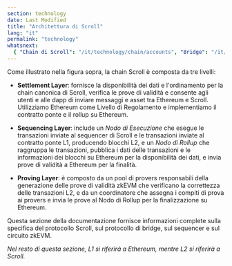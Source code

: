 ```yaml
---
section: technology
date: Last Modified
title: "Architettura di Scroll"
lang: "it"
permalink: "technology"
whatsnext:
  { "Chain di Scroll": "/it/technology/chain/accounts", "Bridge": "/it/technology/bridge/cross-domain-messaging", "Sequenziatore": "/it/technology/sequencer/execution-node", "zkEVM": "/it/technology/zkevm/zkevm-overview" }
---
```



<ClickToZoom src={Architecture} alt="Architecture" />

Come illustrato nella figura sopra, la chain Scroll è composta da tre livelli:

- **Settlement Layer**: fornisce la disponibilità dei dati e l'ordinamento per la chain canonica di Scroll, verifica le prove di validità e consente agli utenti e alle dapp di inviare messaggi e asset tra Ethereum e Scroll. Utilizziamo Ethereum come Livello di Regolamento e implementiamo il contratto ponte e il rollup su Ethereum.
  
- **Sequencing Layer**: include un *Nodo di Esecuzione* che esegue le transazioni inviate al sequencer di Scroll e le transazioni inviate al contratto ponte L1, producendo blocchi L2, e un *Nodo di Rollup* che raggruppa le transazioni, pubblica i dati delle transazioni e le informazioni dei blocchi su Ethereum per la disponibilità dei dati, e invia prove di validità a Ethereum per la finalità.

- **Proving Layer**: è composto da un pool di provers responsabili della generazione delle prove di validità zkEVM che verificano la correttezza delle transazioni L2, e da un coordinatore che assegna i compiti di prova ai provers e invia le prove al Nodo di Rollup per la finalizzazione su Ethereum.

Questa sezione della documentazione fornisce informazioni complete sulla specifica del protocollo Scroll, sul protocollo di bridge, sul sequencer e sul circuito zkEVM.

*Nel resto di questa sezione, L1 si riferirà a Ethereum, mentre L2 si riferirà a Scroll.*
